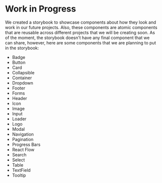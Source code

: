 
<Meta title='Notes' />

# Work in Progress

We created a storybook to showcase components about how they look and work in our future projects. Also, these components are atomic components that are reusable across different projects that we will be creating soon. As of the moment, the storybook doesn't have any final component that we can share, however, here are some components that we are planning to put in the storybook:

<ul className='todos'>
  <li className='wip'>Badge</li>
  <li className='checked'>Button</li>
  <li className=''>Card</li>
  <li className=''>Collapsible</li>
  <li className=''>Container</li>
  <li className=''>Dropdown</li>
  <li className=''>Footer</li>
  <li className=''>Forms</li>
  <li className=''>Header</li>
  <li className='wip'>Icon</li>
  <li className='checked'>Image</li>
  <li className=''>Input</li>
  <li className='checked'>Loader</li>
  <li className=''>Logo</li>
  <li className=''>Modal</li>
  <li className=''>Navigation</li>
  <li className=''>Pagination</li>
  <li className='wip'>Progress Bars</li>
  <li className=''>React Flow</li>
  <li className=''>Search</li>
  <li className=''>Select</li>
  <li className='wip'>Table</li>
  <li className=''>TextField</li>
  <li className=''>Tooltip</li>
</ul>

<!--<div class='box'>

  <div class='percent'>
    <svg>
      <circle cx='70' cy='70' r='70'></circle>
      <circle cx='70' cy='70' r='70'></circle>
    </svg>
    <div class='num'>
      <h2>
        5<span>%</span>
      </h2>
    </div>
  </div>
  <h2 class='text'>progress</h2>
</div>-->

<style>{`
  .todos {
    padding: 0;
    column-count: 3;
  }

  .todos li {
    padding: 0;
    margin: 0;
    width: 100%;
    list-style: none;
  }

  .todos li:before {
    content: 'x';
    color: tomato;
    padding-right: 10px;
    font-size: 1rem;
    font-weight: bold;
  }

  .todos li.checked:before {
    content: '✓';
    color: green;
    font-size: 12px;
  }

  .todos li.wip:before {
    content: '⦾';
    color: #4285F4;
    font-size: 9px;
  }

  .box {
    background:#fff;
    width:100%;
    height:300px;
    display:flex;
    justify-content:center;
    align-items:center;
    position:relative;
    flex-direction:column;
    box-shadow:0 30px 60px rgba(0,0,0,.4);
    transition: transform .2s;
    margin-top: 50px
  }

  /* .box:hover {
    transform:scale(1.1);
  } */
  
  .box .percent {
    width:150px;
    height:150px;
    position:relative;
  }

  .box .percent svg {
    width:150px;
    height:150px;
    position:relative;
  }
  
  .box .percent svg circle {
    width:150px;
    height:150px;
    fill:none;
    stroke-width:10;
    stroke:#000;
    transform:translate(5px,5px);
    stroke-dasharray:440;
    stroke-dashoffset:440;
    stroke-linecap:round;
  }

  .box .percent svg circle:nth-child(1) {
    stroke-dashoffset:0;
    stroke:#f3f3f3;
  }

  .box .percent svg circle:nth-child(2) {
    stroke-dashoffset:calc(440 - (440 * 5) / 100);
    stroke:#03a9f4;
  }

  .box .percent .num {
    top:0;
    left:0;
    width:100%;
    height:100%;
    display:flex;
    justify-content:center;
    align-items:center;
    position:absolute;
    color:#111;
  }

  .box .percent .num h2 {
    font-size:48px;
  }

  .box .percent .num h2 span {
    font-size:24px;
  }

  .box .text {
    padding 10px 0 0;
    color:#999;
    font-weight:700;
    letter-spacing:1px;
  }
`}</style>
